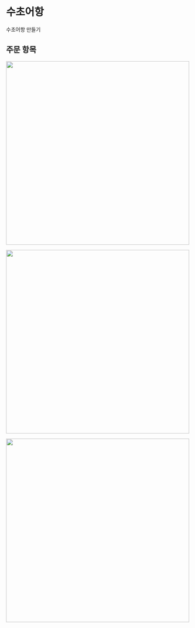 
# 수초어항

수초어항 만들기

## 주문 항목

![](images/bacopamonnieri.JPG){width=500}

![](images/glosostigma.JPG){width=500}

![](images/eran.JPG){width=500} 


